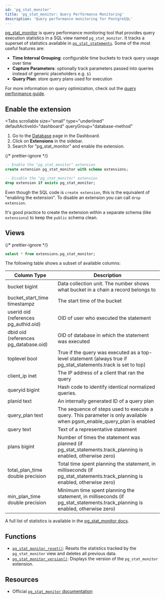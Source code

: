 ```yaml
---
id: 'pg_stat_monitor'
title: 'pg_stat_monitor: Query Performance Monitoring'
description: 'Query performance monitoring for PostgreSQL'
---
```


[pg_stat_monitor](https://github.com/percona/pg_stat_monitor) is query performance monitoring tool that provides query execution statistics in a SQL view named `pg_stat_monitor`. It tracks a superset of statistics available in [`pg_stat_statements`](https://www.postgresql.org/docs/current/pgstatstatements.html). Some of the most useful features are:

- **Time Interval Grouping**: configurable time buckets to track query usage over time
- **Capture Parameters**: optionally track parameters passed into queries instead of generic placeholders e.g. `$1`
- **Query Plan**: store query plans used for execution

For more information on query optimization, check out the [query performance guide](/docs/guides/platform/performance#examining-query-performance).

## Enable the extension

<Tabs
  scrollable
  size="small"
  type="underlined"
  defaultActiveId="dashboard"
  queryGroup="database-method"
>
<TabPanel id="dashboard" label="Dashboard">

1. Go to the [Database](https://biobase.studio/dashboard/project/_/database/tables) page in the Dashboard.
2. Click on **Extensions** in the sidebar.
3. Search for "pg_stat_monitor" and enable the extension.

</TabPanel>
<TabPanel id="sql" label="SQL">

{/* prettier-ignore */}
```sql
-- Enable the "pg_stat_monitor" extension
create extension pg_stat_monitor with schema extensions;

-- Disable the "pg_stat_monitor" extension
drop extension if exists pg_stat_monitor;
```

Even though the SQL code is `create extension`, this is the equivalent of "enabling the extension".
To disable an extension you can call `drop extension`.

It's good practice to create the extension within a separate schema (like `extensions`) to keep the `public` schema clean.

</TabPanel>
</Tabs>

## Views

{/* prettier-ignore */}
```sql
select * from extensions.pg_stat_monitor;
```

The following table shows a subset of available columns:

| Column Type                           | Description                                                                                                                  |
| ------------------------------------- | ---------------------------------------------------------------------------------------------------------------------------- |
| bucket bigint                         | Data collection unit. The number shows what bucket in a chain a record belongs to                                            |
| bucket_start_time timestampz          | The start time of the bucket                                                                                                 |
| userid oid (references pg_authid.oid) | OID of user who executed the statement                                                                                       |
| dbid oid (references pg_database.oid) | OID of database in which the statement was executed                                                                          |
| toplevel bool                         | True if the query was executed as a top-level statement (always true if pg_stat_statements.track is set to top)              |
| client_ip inet                        | The IP address of a client that ran the query                                                                                |
| queryid bigint                        | Hash code to identify identical normalized queries.                                                                          |
| planid text                           | An internally generated ID of a query plan                                                                                   |
| query_plan text                       | The sequence of steps used to execute a query. This parameter is only available when pgsm_enable_query_plan is enabled       |
| query text                            | Text of a representative statement                                                                                           |
| plans bigint                          | Number of times the statement was planned (if pg_stat_statements.track_planning is enabled, otherwise zero)                  |
| total_plan_time double precision      | Total time spent planning the statement, in milliseconds (if pg_stat_statements.track_planning is enabled, otherwise zero)   |
| min_plan_time double precision        | Minimum time spent planning the statement, in milliseconds (if pg_stat_statements.track_planning is enabled, otherwise zero) |

A full list of statistics is available in the [pg_stat_monitor docs](https://docs.percona.com/pg-stat-monitor/reference.html#postgresql-15).

## Functions

- [`pg_stat_monitor_reset()`](https://docs.percona.com/pg-stat-monitor/functions.html): Resets the statistics tracked by the `pg_stat_monitor` view and deletes all previous data.
- [`pg_stat_monitor_version()`](https://docs.percona.com/pg-stat-monitor/functions.html): Displays the version of the `pg_stat_monitor` extension.

## Resources

- Official [`pg_stat_monitor` documentation](https://github.com/percona/pg_stat_monitor)
